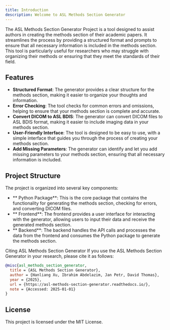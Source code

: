 ```yaml
---
title: Introduction
description: Welcome to ASL Methods Section Generator
---
```


The ASL Methods Section Generator Project is a tool designed to assist authors in creating the methods section of their academic papers. 
It streamlines the process by providing a structured format and prompts to ensure that all necessary information is included in 
the methods section. This tool is particularly useful for researchers who may struggle with organizing their methods or ensuring that they meet the standards of their field.


## Features
- **Structured Format**: The generator provides a clear structure for the methods section, making it easier to organize your thoughts and information.
- **Error Checking**: The tool checks for common errors and omissions, helping to ensure that your methods section is complete and accurate.
- **Convert DICOM to ASL BDIS**: The generator can convert DICOM files to ASL BDIS format, making it easier to include imaging data in your methods section.
- **User-Friendly Interface**: The tool is designed to be easy to use, with a simple interface that guides you through the process of creating your methods section.
- **Add Missing Parameters**: The generator can identify and let you add missing parameters to your methods section, ensuring that all necessary information is included.

## Project Structure
The project is organized into several key components:
- ** Python Package**: This is the core package that contains the functionality for generating the methods section, checking for errors, and converting DICOM files.
- ** Frontend**: The frontend provides a user interface for interacting with the generator, allowing users to input their data and receive the generated methods section.
- ** Backend**: The backend handles the API calls and processes the data from the frontend and consumes the Python package to generate the methods section.


Citing ASL Methods Section Generator
If you use the ASL Methods Section Generator in your research, please cite it as follows:

```bibtex
@misc{asl_methods_section_generator,
  title = {ASL Methods Section Generator},
  author = {Hanliang Xu, Ibrahim Abdelazim, Jan Petr, David Thomas},
  year = {2025},
  url = {https://asl-methods-section-generator.readthedocs.io/},
  note = {Accessed: 2025-01-01}
}
```

## License
This project is licensed under the MIT License.
